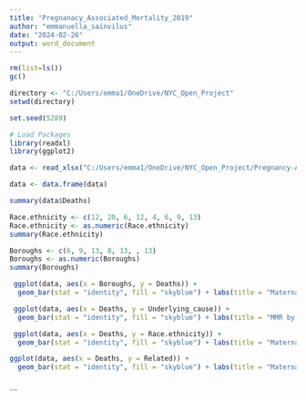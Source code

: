 ---
title: "Pregnanacy_Associated_Mortality_2019"
author: "emmanuella_sainvilus"
date: "2024-02-26"
output: word_document
---

```{r}
rm(list=ls())
gc()

directory <- "C:/Users/emma1/OneDrive/NYC_Open_Project"
setwd(directory)

set.seed(5289)

# Load Packages
library(readxl)
library(ggplot2)
```
```{r}
data <- read_xlsx("C:/Users/emma1/OneDrive/NYC_Open_Project/Pregnancy-Associated_Mortality_2019.xlsx")

data <- data.frame(data)

```

```{r}
summary(data$Deaths)
```
```{r}
Race.ethnicity <- c(12, 20, 6, 12, 4, 6, 9, 13)
Race.ethnicity <- as.numeric(Race.ethnicity)
summary(Race.ethnicity)
```
```{r}
Boroughs <- c(6, 9, 13, 8, 13, , 13)
Boroughs <- as.numeric(Boroughs)
summary(Boroughs)
```


```{r}
 ggplot(data, aes(x = Boroughs, y = Deaths)) +
  geom_bar(stat = "identity", fill = "skyblue") + labs(title = "Maternal Mortality Rates by Borough Year 2019")
```
```{r}
 ggplot(data, aes(x = Deaths, y = Underlying_cause)) +
  geom_bar(stat = "identity", fill = "skyblue") + labs(title = "MMR by Underlying Cause 2019")
```

```{r}
 ggplot(data, aes(x = Deaths, y = Race.ethnicity)) +
  geom_bar(stat = "identity", fill = "skyblue") + labs(title = "Maternal Mortality Rates by Race/Ethnicity Year 2019")
```


```{r}
ggplot(data, aes(x = Deaths, y = Related)) +
  geom_bar(stat = "identity", fill = "skyblue") + labs(title = "Maternal Mortality Rates Pregnancy Related Year 2019")
```

```{r}

```

```